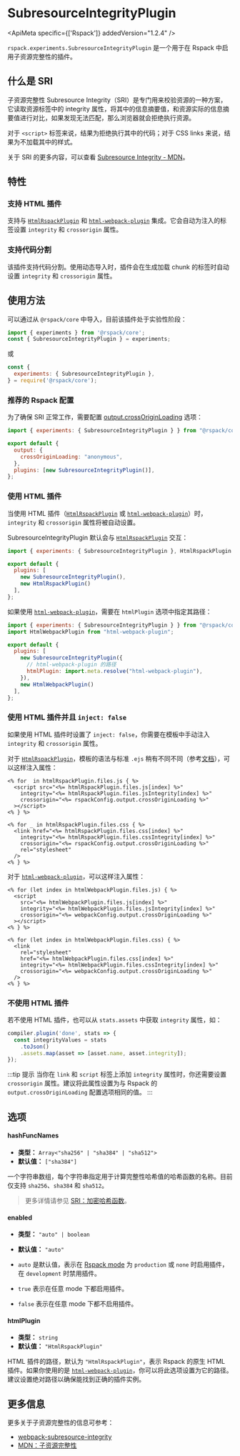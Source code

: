 
# SubresourceIntegrityPlugin

<ApiMeta specific={['Rspack']} addedVersion="1.2.4" />

`rspack.experiments.SubresourceIntegrityPlugin` 是一个用于在 Rspack 中启用子资源完整性的插件。

## 什么是 SRI

子资源完整性 Subresource Integrity（SRI）是专门用来校验资源的一种方案，它读取资源标签中的 integrity 属性，将其中的信息摘要值，和资源实际的信息摘要值进行对比，如果发现无法匹配，那么浏览器就会拒绝执行资源。

对于 `<script>` 标签来说，结果为拒绝执行其中的代码；对于 CSS links 来说，结果为不加载其中的样式。

关于 SRI 的更多内容，可以查看 [Subresource Integrity - MDN](https://developer.mozilla.org/zh-CN/docs/Web/Security/Subresource_Integrity)。

## 特性

### 支持 HTML 插件

支持与 [`HtmlRspackPlugin`](/plugins/rspack/html-rspack-plugin) 和 [`html-webpack-plugin`](https://github.com/jantimon/html-webpack-plugin) 集成。它会自动为注入的标签设置 `integrity` 和 `crossorigin` 属性。

### 支持代码分割

该插件支持代码分割。使用动态导入时，插件会在生成加载 chunk 的标签时自动设置 `integrity` 和 `crossorigin` 属性。

## 使用方法

可以通过从 `@rspack/core` 中导入，目前该插件处于实验性阶段：

```js title="rspack.config.mjs"
import { experiments } from '@rspack/core';
const { SubresourceIntegrityPlugin } = experiments;
```

或

```js title="rspack.config.cjs"
const {
  experiments: { SubresourceIntegrityPlugin },
} = require('@rspack/core');
```

### 推荐的 Rspack 配置

为了确保 SRI 正常工作，需要配置 [output.crossOriginLoading](/config/output#outputcrossoriginloading) 选项：

```js title="rspack.config.mjs"
import { experiments: { SubresourceIntegrityPlugin } } from "@rspack/core";

export default {
  output: {
    crossOriginLoading: "anonymous",
  },
  plugins: [new SubresourceIntegrityPlugin()],
};
```

### 使用 HTML 插件

当使用 HTML 插件（[`HtmlRspackPlugin`](/plugins/rspack/html-rspack-plugin.mdx) 或 [`html-webpack-plugin`](https://github.com/jantimon/html-webpack-plugin)）时，`integrity` 和 `crossorigin` 属性将被自动设置。

SubresourceIntegrityPlugin 默认会与 [`HtmlRspackPlugin`](/plugins/rspack/html-rspack-plugin.mdx) 交互：

```js title="rspack.config.mjs"
import { experiments: { SubresourceIntegrityPlugin }, HtmlRspackPlugin } from "@rspack/core";

export default {
  plugins: [
    new SubresourceIntegrityPlugin(),
    new HtmlRspackPlugin()
  ],
};
```

如果使用 [`html-webpack-plugin`](https://github.com/jantimon/html-webpack-plugin)，需要在 `htmlPlugin` 选项中指定其路径：

```js title="rspack.config.mjs"
import { experiments: { SubresourceIntegrityPlugin } } from "@rspack/core";
import HtmlWebpackPlugin from "html-webpack-plugin";

export default {
  plugins: [
    new SubresourceIntegrityPlugin({
      // html-webpack-plugin 的路径
      htmlPlugin: import.meta.resolve("html-webpack-plugin"),
    }),
    new HtmlWebpackPlugin()
  ],
};
```

### 使用 HTML 插件并且 `inject: false`

如果使用 HTML 插件时设置了 `inject: false`，你需要在模板中手动注入 `integrity` 和 `crossorigin` 属性。

对于 [`HtmlRspackPlugin`](/plugins/rspack/html-rspack-plugin.mdx)，模板的语法与标准 `.ejs` 稍有不同不同（参考[文档](/plugins/rspack/html-rspack-plugin#supported-ejs-syntax)），可以这样注入属性：

```ejs title="index.ejs"
<% for  in htmlRspackPlugin.files.js { %>
  <script src="<%= htmlRspackPlugin.files.js[index] %>"
    integrity="<%= htmlRspackPlugin.files.jsIntegrity[index] %>"
    crossorigin="<%= rspackConfig.output.crossOriginLoading %>"
  ></script>
<% } %>

<% for _ in htmlRspackPlugin.files.css { %>
  <link href="<%= htmlRspackPlugin.files.css[index] %>"
    integrity="<%= htmlRspackPlugin.files.cssIntegrity[index] %>"
    crossorigin="<%= rspackConfig.output.crossOriginLoading %>"
    rel="stylesheet"
  />
<% } %>
```

对于 [`html-webpack-plugin`](https://github.com/jantimon/html-webpack-plugin)，可以这样注入属性：

```ejs title="index.ejs"
<% for (let index in htmlWebpackPlugin.files.js) { %>
  <script
    src="<%= htmlWebpackPlugin.files.js[index] %>"
    integrity="<%= htmlWebpackPlugin.files.jsIntegrity[index] %>"
    crossorigin="<%= webpackConfig.output.crossOriginLoading %>"
  ></script>
<% } %>

<% for (let index in htmlWebpackPlugin.files.css) { %>
  <link
    rel="stylesheet"
    href="<%= htmlWebpackPlugin.files.css[index] %>"
    integrity="<%= htmlWebpackPlugin.files.cssIntegrity[index] %>"
    crossorigin="<%= webpackConfig.output.crossOriginLoading %>"
  />
<% } %>
```

### 不使用 HTML 插件

若不使用 HTML 插件，也可以从 `stats.assets` 中获取 `integrity` 属性，如：

```js
compiler.plugin('done', stats => {
  const integrityValues = stats
    .toJson()
    .assets.map(asset => [asset.name, asset.integrity]);
});
```

:::tip 提示
当你在 `link` 和 `script` 标签上添加 `integrity` 属性时，你还需要设置 `crossorigin` 属性。建议将此属性设置为与 Rspack 的 `output.crossOriginLoading` 配置选项相同的值。
:::

## 选项

#### hashFuncNames

- **类型：** `Array<"sha256" | "sha384" | "sha512">`
- **默认值：** `["sha384"]`

一个字符串数组，每个字符串指定用于计算完整性哈希值的哈希函数的名称。目前仅支持 `sha256`、`sha384` 和 `sha512`。

> 更多详情请参见 [SRI：加密哈希函数](http://www.w3.org/TR/SRI/#cryptographic-hash-functions)。

#### enabled

- **类型：** `"auto" | boolean`
- **默认值：** `"auto"`

- `auto` 是默认值，表示在 [Rspack mode](/config/mode) 为 `production` 或 `none` 时启用插件，在 `development` 时禁用插件。
- `true` 表示在任意 mode 下都启用插件。
- `false` 表示在任意 mode 下都不启用插件。

#### htmlPlugin

- **类型：** `string`
- **默认值：** `"HtmlRspackPlugin"`

HTML 插件的路径，默认为 `"HtmlRspackPlugin"`，表示 Rspack 的原生 HTML 插件。如果你使用的是 [`html-webpack-plugin`](https://github.com/jantimon/html-webpack-plugin)，你可以将此选项设置为它的路径。建议设置绝对路径以确保能找到正确的插件实例。

## 更多信息

更多关于子资源完整性的信息可参考：

- [webpack-subresource-integrity](https://github.com/waysact/webpack-subresource-integrity/blob/main/webpack-subresource-integrity/README.md)
- [MDN：子资源完整性](https://developer.mozilla.org/en-US/docs/Web/Security/Subresource_Integrity)
